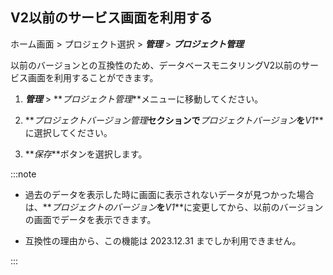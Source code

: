 ## V2以前のサービス画面を利用する

ホーム画面 > プロジェクト選択 > **_管理_** > **_プロジェクト管理_**

<ImgLang img='db-v2-ver-management.png' desc='プロジェクトバージョン管理' />

以前のバージョンとの互換性のため、データベースモニタリングV2以前のサービス画面を利用することができます。 

1.  **_管理_** > **_プロジェクト管理_**メニューに移動してください。

2.  **_プロジェクトバージョン管理_**セクションで**_プロジェクトバージョン_**を**_V1_**に選択してください。 

3.  **_保存_**ボタンを選択します。

:::note

-   過去のデータを表示した時に画面に表示されないデータが見つかった場合は、**_プロジェクトのバージョン_**を**_V1_**に変更してから、以前のバージョンの画面でデータを表示できます。

-   互換性の理由から、この機能は 2023.12.31 までしか利用できません。

:::
